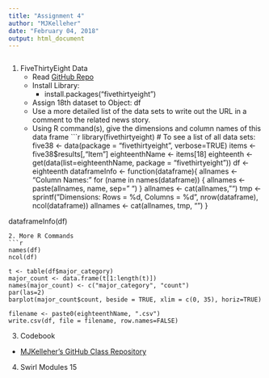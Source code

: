 ---
title: "Assignment 4"
author: "MJKelleher"
date: "February 04, 2018"
output: html_document
---

```{r setup, include=FALSE, echo=TRUE}
```
1. FiveThirtyEight Data
    - Read [GitHub Repo](https://github.com/rudeboybert/fivethirtyeight)
    - Install Library:
        - install.packages("fivethirtyeight")
    - Assign 18th dataset to Object: df
    - Use a more detailed list of the data sets to write out the URL in a comment to the related news story.
    - Using R command(s), give the dimensions and column names of this data frame
```{r}
library(fivethirtyeight)
# To see a list of all data sets:
five38 <- data(package = "fivethirtyeight", verbose=TRUE)
items <- five38$results[,"Item"]
eighteenthName <- items[18]
eighteenth <- get(data(list=eighteenthName, package = "fivethirtyeight"))
df <- eighteenth
dataframeInfo <- function(dataframe){
    allnames <- "Column Names: "
    for (name in names(dataframe)) {
        allnames <- paste(allnames, name, sep="  ")
    }
    allnames <- cat(allnames, "\n")
    tmp <- sprintf("Dimensions: Rows = %d, Columns = %d", nrow(dataframe), ncol(dataframe))
    allnames <- cat(allnames, tmp, "\n")
}

dataframeInfo(df)
```
2. More R Commands
```{r}
names(df)
ncol(df)

t <- table(df$major_category)
major_count <- data.frame(t[1:length(t)])
names(major_count) <- c("major_category", "count")
par(las=2)
barplot(major_count$count, beside = TRUE, xlim = c(0, 35), horiz=TRUE)

filename <- paste0(eighteenthName, ".csv")
write.csv(df, file = filename, row.names=FALSE)
```
3. Codebook
- [MJKelleher's GitHub Class Repository](https://github.com/allthebits/mjk-msds6306)
4. Swirl Modules 15
